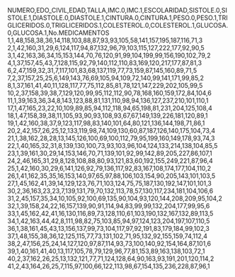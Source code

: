 NUMERO,EDO_CIVIL,EDAD,TALLA,IMC.0,IMC.1,ESCOLARIDAD,SISTOLE.0,SISTOLE.1,DIASTOLE.0,DIASTOLE.1,CINTURA.0,CINTURA.1,PESO.0,PESO.1,TRIGLICERIDOS.0,TRIGLICERIDOS.1,COLESTEROL.0,COLESTEROL.1,GLUCOSA.0,GLUCOSA.1,No.MEDICAMENTOS
1,1,48,158,38,36,14,118,103,88,87,93,93,105,58,141,157,195,187,116,71,3
2,1,42,160,31,29,6,124,117,94,87,132,96,79,103,115,127,222,177,92,90,5
3,1,42,163,36,34,15,153,144,70,76,120,91,99,104,199,99,156,190,102,79,2
4,1,37,157,45,43,7,128,115,92,79,140,112,110,83,169,120,217,177,87,81,3
6,2,47,159,32,31,7,117,101,83,68,137,119,77,73,159,87,145,160,89,71,5
7,2,37,157,25,25,6,149,143,76,69,105,94,109,72,140,99,141,171,99,85,2
8,1,37,161,41,40,11,128,117,77,75,112,85,81,78,121,147,229,202,105,99,5
10,2,37,158,39,38,7,129,120,99,95,112,112,90,78,168,160,159,172,84,104,6
11,1,39,163,36,34,8,143,123,88,81,131,110,98,94,136,127,237,210,101,110,1
17,1,47,165,23,22,10,109,89,85,94,112,118,94,65,198,81,231,204,125,108,4
18,1,47,158,39,38,11,105,93,90,93,108,93,67,67,149,139,226,181,120,89,1
19,1,42,160,38,37,9,123,117,98,83,140,101,64,80,121,136,144,198,71,86,1
20,2,42,157,26,25,12,133,119,98,74,109,130,60,87,187,126,140,175,104,73,4
21,1,38,162,28,28,13,145,126,100,69,100,112,79,95,199,160,149,178,93,74,3
22,1,40,165,32,31,8,139,130,100,73,93,103,96,104,124,133,214,138,104,85,5
23,1,39,161,30,29,14,153,146,70,71,139,101,92,99,142,89,205,227,86,107,1
24,2,46,165,31,29,8,128,108,88,80,93,121,83,60,192,155,249,221,87,96,4
25,1,42,160,30,29,6,141,126,92,79,136,117,92,83,167,108,174,177,104,110,2
26,1,41,162,35,35,16,153,140,97,65,97,88,106,103,154,90,205,143,101,103,5
27,1,45,162,41,39,14,129,123,76,71,103,124,75,75,187,130,192,147,101,101,3
30,2,36,163,23,23,7,139,131,79,70,132,113,78,57,130,117,234,181,104,106,6
31,2,45,157,35,34,10,105,92,100,69,135,90,104,93,120,144,208,209,95,104,2
32,1,39,158,24,22,16,157,139,90,91,114,94,83,99,99,132,204,177,99,95,6
33,1,45,162,42,41,16,130,116,89,73,128,110,61,103,190,132,167,132,89,113,5
34,1,42,163,44,42,8,111,98,82,75,103,85,94,97,124,123,204,197,107,110,5
36,1,38,161,45,43,13,156,137,99,73,104,117,97,92,191,83,179,184,99,102,3
37,1,48,155,38,36,12,125,115,77,73,131,102,71,95,132,92,155,159,74,112,4
38,2,47,156,25,24,14,127,120,97,87,114,93,73,100,140,92,154,164,87,101,6
39,1,40,161,41,40,13,117,105,78,79,129,96,77,81,153,89,163,138,103,72,1
40,2,37,162,26,25,13,132,121,77,71,124,128,64,90,163,93,191,201,120,114,2
41,2,43,164,26,25,7,115,97,100,66,122,113,98,67,154,135,236,228,87,96,1